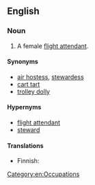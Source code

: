 ==English==

===Noun===
{{en-noun}} 

# {{context|aviation|dated|pejorative}} A female [[flight attendant]].

====Synonyms====
* [[air hostess]], [[stewardess]]
* [[cart tart]]
* [[trolley dolly]]

====Hypernyms====
* [[flight attendant]]
* [[steward]]

====Translations====
{{trans-top|pejorative: female flight attendant}}
* Finnish: {{t+|fi|lentoemo}}
{{trans-mid}}
{{trans-bottom}}

[[Category:en:Occupations]]